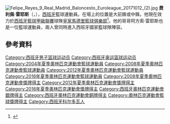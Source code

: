 [[File:Felipe_Reyes_9_Real_Madrid_Baloncesto_Euroleague_20171012_(2).jpg|thumb]]
'''费利佩·雷耶斯'''（{{lang-es|'''Felipe Reyes'''}}，{{bd|1980年|3月16日}}），[[西班牙|西班牙]]籃球運動員。在場上的位置是大前鋒或中鋒。他現在效力於[[西班牙籃球甲級聯賽|西班牙籃球甲級聯賽]]球隊[[皇家馬德里籃球俱樂部|皇家馬德里籃球俱樂部]]<ref>{{cite web|title=Felipe Reyes, MVP Orange de la Liga Endesa 2014-15|publisher=ACB.com|url=http://www.acb.com/redaccion.php?id=113480|language=es|accessdate=25 May 2015|archive-date=2015-05-29|archive-url=https://web.archive.org/web/20150529043424/http://www.acb.com/redaccion.php?id=113480|dead-url=yes}}</ref>。他的哥哥阿方索·雷耶斯也是一位籃球運動員，兩人曾同時進入西班牙國家籃球隊陣容。

== 參考資料 ==
{{Reflist}}

{{ACB最有价值球员}}
{{ACB总决赛最有价值球员}}
{{2004年夏季奥运会西班牙男子篮球阵容}}
{{2006年男篮世锦赛西班牙队阵容}}
{{2008年夏季奥运会西班牙男子篮球阵容}}
{{2012年夏季奥运会西班牙男子篮球阵容}}
{{2016年夏季奥运会西班牙男子篮球阵容}}

{{Authority control}}
{{DEFAULTSORT:Reyes, Felipe}}
[[Category:西班牙男子篮球运动员|Category:西班牙男子篮球运动员]]
[[Category:西班牙奥运篮球运动员|Category:西班牙奥运篮球运动员]]
[[Category:2004年夏季奧林匹克運動會籃球運動員|Category:2004年夏季奧林匹克運動會籃球運動員]]
[[Category:2008年夏季奧林匹克運動會籃球運動員|Category:2008年夏季奧林匹克運動會籃球運動員]]
[[Category:2012年夏季奧林匹克運動會籃球運動員|Category:2012年夏季奧林匹克運動會籃球運動員]]
[[Category:2016年夏季奧林匹克運動會籃球運動員|Category:2016年夏季奧林匹克運動會籃球運動員]]
[[Category:2008年夏季奧林匹克運動會獎牌得主|Category:2008年夏季奧林匹克運動會獎牌得主]]
[[Category:2012年夏季奧林匹克運動會獎牌得主|Category:2012年夏季奧林匹克運動會獎牌得主]]
[[Category:2016年夏季奧林匹克運動會獎牌得主|Category:2016年夏季奧林匹克運動會獎牌得主]]
[[Category:西班牙奧林匹克運動會銀牌得主|Category:西班牙奧林匹克運動會銀牌得主]]
[[Category:西班牙奧林匹克運動會銅牌得主|Category:西班牙奧林匹克運動會銅牌得主]]
[[Category:奧林匹克運動會籃球獎牌得主|Category:奧林匹克運動會籃球獎牌得主]]
[[Category:西班牙科尔多瓦人|Category:西班牙科尔多瓦人]]